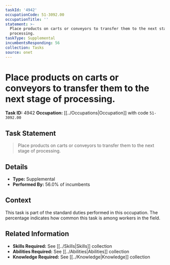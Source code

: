```yaml
---
taskId: '4942'
occupationCode: 51-3092.00
occupationTitle: ''
statement: >-
  Place products on carts or conveyors to transfer them to the next stage of
  processing.
taskType: Supplemental
incumbentsResponding: 56
collection: Tasks
source: onet
---
```

# Place products on carts or conveyors to transfer them to the next stage of processing.

**Task ID:** 4942
**Occupation:** [[../Occupations|Occupation]] with code `51-3092.00`

## Task Statement

> Place products on carts or conveyors to transfer them to the next stage of processing.

## Details

- **Type:** Supplemental
- **Performed By:** 56.0% of incumbents

## Context

This task is part of the standard duties performed in this occupation. The percentage indicates how common this task is among workers in the field.

## Related Information

- **Skills Required:** See [[../Skills|Skills]] collection
- **Abilities Required:** See [[../Abilities|Abilities]] collection
- **Knowledge Required:** See [[../Knowledge|Knowledge]] collection
